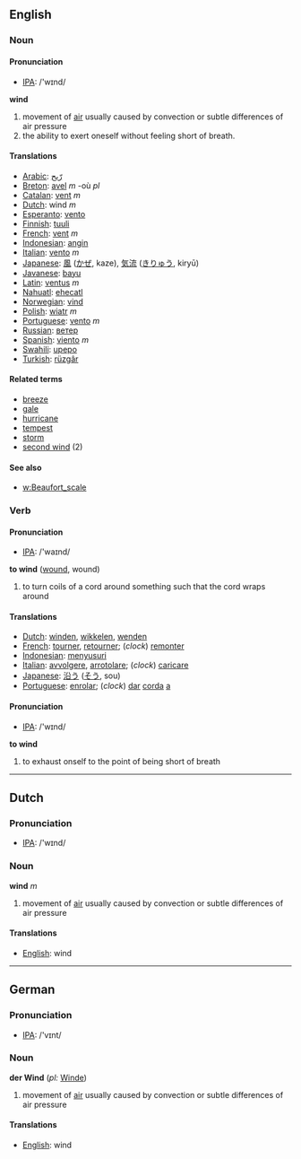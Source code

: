 ==English==
=== Noun ===
==== Pronunciation ====
*[[w:IPA|IPA]]: /'wɪnd/

'''wind'''

# movement of [[air]] usually caused by convection or subtle differences of air pressure
# the ability to exert oneself without feeling short of breath.

==== Translations ====
*[[Arabic]]: [[رّيح]]
*[[Breton]]: [[avel]] ''m'' -où ''pl''
*[[Catalan]]: [[vent]] ''m''
*[[Dutch]]: wind ''m''
*[[Esperanto]]: [[vento]]
*[[Finnish]]: [[tuuli]]
*[[French]]: [[vent]] ''m''
*[[Indonesian]]: [[angin]]
*[[Italian]]: [[vento]] ''m''
*[[Japanese]]: [[風]] ([[かぜ]], kaze), [[気流]] ([[きりゅう]], kiryū)
*[[Javanese]]: [[bayu]]
*[[Latin]]: [[ventus]] ''m''
*[[Nahuatl]]: [[ehecatl]]
*[[Norwegian]]: [[vind]]
*[[Polish]]: [[wiatr]] ''m''
*[[Portuguese]]: [[vento]] ''m''
*[[Russian]]: [[ветер]]
*[[Spanish]]: [[viento]] ''m''
*[[Swahili]]: [[upepo]]
*[[Turkish]]: [[rüzgâr]]
====Related terms====
*[[breeze]]
*[[gale]]
*[[hurricane]]
*[[tempest]]
*[[storm]]
*[[second wind]] (2)
====See also====
*[[w:Beaufort_scale]]

=== Verb ===
==== Pronunciation ====
*[[w:IPA|IPA]]: /'waɪnd/

'''to wind''' ([[wound]], wound)

# to turn coils of a cord around something such that the cord wraps around

==== Translations ====
*[[Dutch]]: [[winden]], [[wikkelen]], [[wenden]]
*[[French]]: [[tourner]], [[retourner]]; (''clock'') [[remonter]]
*[[Indonesian]]: [[susur|menyusuri]]
*[[Italian]]: [[avvolgere]], [[arrotolare]]; (''clock'') [[caricare]]
*[[Japanese]]: [[沿う]] ([[そう]], sou)
*[[Portuguese]]: [[enrolar]]; (''clock'') [[dar]] [[corda]] [[a]]

==== Pronunciation ====
*[[w:IPA|IPA]]: /'wɪnd/

'''to wind'''

# to exhaust onself to the point of being short of breath

----

==Dutch==
=== Pronunciation ===
*[[w:IPA|IPA]]: /'wɪnd/

=== Noun ===

'''wind''' ''m''

# movement of [[air]] usually caused by convection or subtle differences of air pressure

==== Translations ====
*[[English]]: wind

----

==German==
=== Pronunciation ===
*[[w:IPA|IPA]]: /'vɪnt/

=== Noun ===
'''der Wind''' (''pl:'' [[Winde]])

# movement of [[air]] usually caused by convection or subtle differences of air pressure

==== Translations ====
*[[English]]: wind